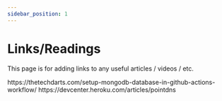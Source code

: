 ```yaml
---
sidebar_position: 1
---
```



# Links/Readings

This page is for adding links to any useful articles / videos / etc.


<Reading title="MongoDB with Github Actions Workflow">
    https://thetechdarts.com/setup-mongodb-database-in-github-actions-workflow/
</Reading>

<Reading title="Heroku PointDNS">
    https://devcenter.heroku.com/articles/pointdns
</Reading>